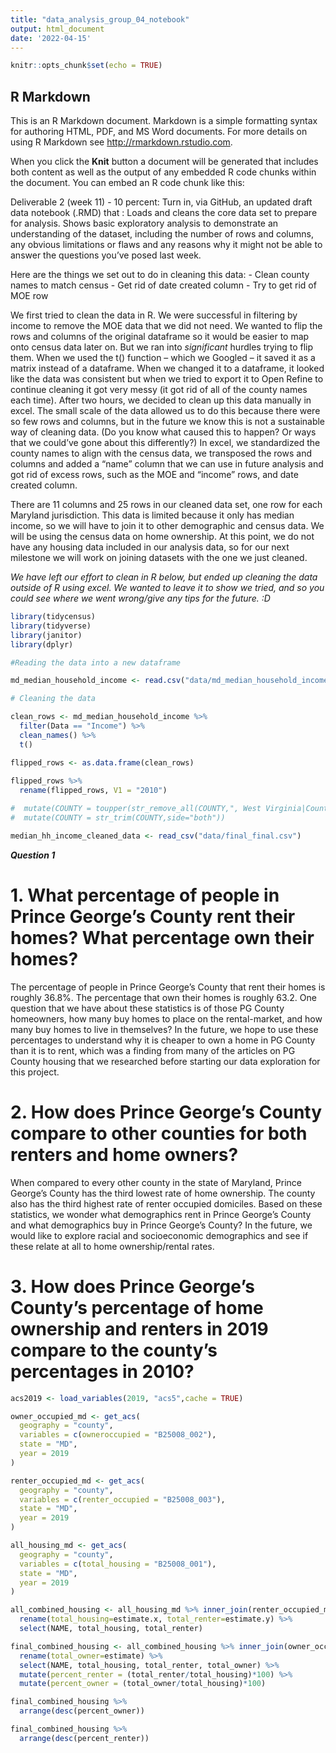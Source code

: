 ```yaml
---
title: "data_analysis_group_04_notebook"
output: html_document
date: '2022-04-15'
---
```


```r
knitr::opts_chunk$set(echo = TRUE)
```

## R Markdown

This is an R Markdown document. Markdown is a simple formatting syntax for authoring HTML, PDF, and MS Word documents. For more details on using R Markdown see <http://rmarkdown.rstudio.com>.

When you click the **Knit** button a document will be generated that includes both content as well as the output of any embedded R code chunks within the document. You can embed an R code chunk like this:

Deliverable 2 (week 11) - 10 percent: 
Turn in, via GitHub, an updated draft data notebook (.RMD) that :
Loads and cleans the core data set to prepare for analysis. 
Shows basic exploratory analysis to demonstrate an understanding of the dataset, including the number of rows and columns, any obvious limitations or flaws and any reasons why it might not be able to answer the questions you've posed last week.

Here are the things we set out to do in cleaning this data:
- Clean county names to match census 
- Get rid of date created column
- Try to get rid of MOE row

We first tried to clean the data in R. We were successful in filtering by income to remove the MOE data that we did not need. We wanted to flip the rows and columns of the original dataframe so it would be easier to map onto census data later on. But we ran into *significant* hurdles trying to flip them. When we used the t() function -- which we Googled -- it saved it as a matrix instead of a dataframe. When we changed it to a dataframe, it looked like the data was consistent but when we tried to export it to Open Refine to continue cleaning it got very messy (it got rid of all of the county names each time). After two hours, we decided to clean up this data manually in excel. The small scale of the data allowed us to do this because there were so few rows and columns, but in the future we know this is not a sustainable way of cleaning data. (Do you know what caused this to happen? Or ways that we could've gone about this differently?) In excel, we standardized the county names to align with the census data, we transposed the rows and columns and added a "name" column that we can use in future analysis and got rid of excess rows, such as the MOE and "income" rows, and date created column. 

There are 11 columns and 25 rows in our cleaned data set, one row for each Maryland jurisdiction. This data is limited because it only has median income, so we will have to join it to other demographic and census data. We will be using the census data on home ownership. At this point, we do not have any housing data included in our analysis data, so for our next milestone we will work on joining datasets with the one we just cleaned. 

*We have left our effort to clean in R below, but ended up cleaning the data outside of R using excel. We wanted to leave it to show we tried, and so you could see where we went wrong/give any tips for the future. :D *

```r

library(tidycensus)
library(tidyverse)
library(janitor)
library(dplyr)

#Reading the data into a new dataframe

md_median_household_income <- read.csv("data/md_median_household_income.csv")

# Cleaning the data

clean_rows <- md_median_household_income %>%
  filter(Data == "Income") %>%
  clean_names() %>%
  t() 

flipped_rows <- as.data.frame(clean_rows)
  
flipped_rows %>%
  rename(flipped_rows, V1 = "2010")

#  mutate(COUNTY = toupper(str_remove_all(COUNTY,", West Virginia|County"))) %>%
#  mutate(COUNTY = str_trim(COUNTY,side="both"))

```

```r

median_hh_income_cleaned_data <- read_csv("data/final_final.csv")

```

***Question 1***

# 1. What percentage of people in Prince George's County rent their homes? What percentage own their homes?

The percentage of people in Prince George's County that rent their homes is roughly 36.8%. The percentage that own their homes is roughly 63.2. One question that we have about these statistics is of those PG County homeowners, how many buy homes to place on the rental-market, and how many buy homes to live in themselves? In the future, we hope to use these percentages to understand why it is cheaper to own a home in PG County than it is to rent, which was a finding from many of the articles on PG County housing that we researched before starting our data exploration for this project. 

# 2. How does Prince George's County compare to other counties for both renters and home owners?

When compared to every other county in the state of Maryland, Prince George's County has the third lowest rate of home ownership. The county also has the third highest rate of renter occupied domiciles. Based on these statistics, we wonder what demographics rent in Prince George's County and what demographics buy in Prince George's County? In the future, we would like to explore racial and socioeconomic demographics and see if these relate at all to home ownership/rental rates. 

# 3. How does Prince George's County's percentage of home ownership and renters in 2019 compare to the county's percentages in 2010?

```r
acs2019 <- load_variables(2019, "acs5",cache = TRUE)

owner_occupied_md <- get_acs(
  geography = "county",
  variables = c(owneroccupied = "B25008_002"),
  state = "MD",
  year = 2019
)

renter_occupied_md <- get_acs(
  geography = "county",
  variables = c(renter_occupied = "B25008_003"),
  state = "MD",
  year = 2019
)

all_housing_md <- get_acs(
  geography = "county",
  variables = c(total_housing = "B25008_001"),
  state = "MD",
  year = 2019
)

all_combined_housing <- all_housing_md %>% inner_join(renter_occupied_md, by=c("GEOID", "NAME")) %>%
  rename(total_housing=estimate.x, total_renter=estimate.y) %>%
  select(NAME, total_housing, total_renter)

final_combined_housing <- all_combined_housing %>% inner_join(owner_occupied_md, by=c("NAME")) %>%
  rename(total_owner=estimate) %>%
  select(NAME, total_housing, total_renter, total_owner) %>%
  mutate(percent_renter = (total_renter/total_housing)*100) %>%
  mutate(percent_owner = (total_owner/total_housing)*100)

final_combined_housing %>%
  arrange(desc(percent_owner))

final_combined_housing %>%
  arrange(desc(percent_renter))

```


